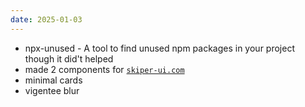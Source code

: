 ```yaml
---
date: 2025-01-03
---
```


- npx-unused - A tool to find unused npm packages in your project though it did't helped
- made 2 components for [`skiper-ui.com`](https://skiper-ui.com) 
- minimal cards
- vigentee blur